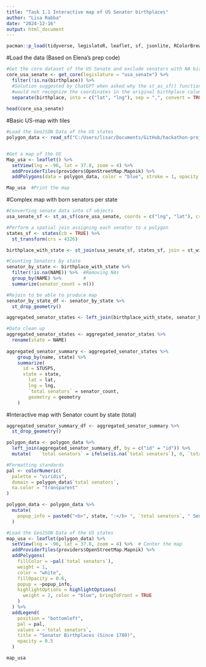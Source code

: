 ```yaml
---
title: "Task 1.1 Interactive map of US Senator birthplaces"
author: "Lisa Rabba"
date: "2024-12-16"
output: html_document
---
```


```r
pacman::p_load(tidyverse, legislatoR, leaflet, sf, jsonlite, RColorBrewer, htmlwidgets, tigris, viridis)
```

#Load the data (Based on Elena's prep code)
```r
#Get the core dataset of the US Senate and exclude senators with NA birthplace
core_usa_senate <- get_core(legislature = "usa_senate") %>%
  filter(!is.na(birthplace)) %>%
  #Solution suggested by ChatGPT when asked why the st_as_sf() function 
  #would not recognize the coordinates in the original birthplace column
  separate(birthplace, into = c("lat", "lng"), sep = ",", convert = TRUE)
  
head(core_usa_senate)
```
#Basic US-map with tiles
```r
#Load the GeoJSON Data of the US states
polygon_data <- read_sf("C:/Users/lisar/Documents/GitHub/hackathon-project-auf-deutsch-espanol/Task 1.1/us-states.json")


#Get a map of the US
Map_usa <- leaflet() %>%
  setView(lng = -96, lat = 37.8, zoom = 4) %>%
  addProviderTiles(providers$OpenStreetMap.Mapnik) %>%
  addPolygons(data = polygon_data, color = "blue", stroke = 1, opacity = 0.8)

Map_usa  #Print the map
```

#Complex map with born senators per state
```r
#Converting senate data into sf objects
usa_senate_sf <- st_as_sf(core_usa_senate, coords = c("lng", "lat"), crs = 4326, remove = FALSE)

#Perform a spatial join assigning each senator to a polygon
states_sf <- states(cb = TRUE) %>%  
  st_transform(crs = 4326) 

birthplace_with_state <- st_join(usa_senate_sf, states_sf, join = st_within)

#Counting Senators by state
senator_by_state <- birthplace_with_state %>%
  filter(!is.na(NAME)) %>%  #Removing NAs
  group_by(NAME) %>%        #
  summarize(senator_count = n())

#Rejoin to be able to produce map
senator_by_state_df <- senator_by_state %>%
  st_drop_geometry()

aggregated_senator_states <- left_join(birthplace_with_state, senator_by_state_df, by = c("NAME"))

#Data clean up
aggregated_senator_states <- aggregated_senator_states %>% 
  rename(state = NAME)
         
aggregated_senator_summary <- aggregated_senator_states %>%
    group_by(name, state) %>%
    summarize(
      id = STUSPS,
      state = state,
        lat = lat,
        lng = lng,
        `total senators` = senator_count,
        geometry = geometry
    )
```


#Interactive map with Senator count by state (total)
```r
aggregated_senator_summary_df <- aggregated_senator_summary %>%
  st_drop_geometry()

polygon_data <- polygon_data %>%
  left_join(aggregated_senator_summary_df, by = c("id" = "id")) %>%
  mutate(   `total senators` = ifelse(is.na(`total senators`), 0, `total senators`))

#Formatting standards
pal <- colorNumeric(
  palette = "viridis",
  domain = polygon_data$`total senators`,
  na.color = "transparent" 
)

polygon_data <- polygon_data %>%
  mutate(
    popup_info = paste0("<b>", state, ":</b> ", `total senators`, " Senators")
  )

#Load the GeoJSON Data of the US states
map_usa <- leaflet(polygon_data) %>%
  setView(lng = -96, lat = 37.8, zoom = 4) %>%  # Center the map
  addProviderTiles(providers$OpenStreetMap.Mapnik) %>% 
  addPolygons(
    fillColor = ~pal(`total senators`),   
    weight = 1,                         
    color = "white",                    
    fillOpacity = 0.6,
    popup = ~popup_info, 
    highlightOptions = highlightOptions(
      weight = 2, color = "blue", bringToFront = TRUE
    )
  ) %>%
  addLegend(
    position = "bottomleft",
    pal = pal,
    values = ~`total senators`,
    title = "Senator Birthplaces (Since 1789)",
    opacity = 0.5
  )

map_usa
```

